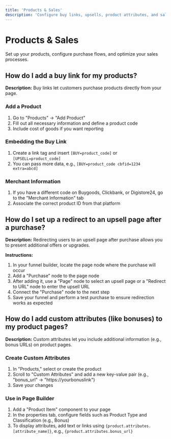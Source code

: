 ```yaml
---
title: 'Products & Sales'
description: 'Configure buy links, upsells, product attributes, and sales processes'
---
```


# Products & Sales

Set up your products, configure purchase flows, and optimize your sales processes.

## How do I add a buy link for my products?

**Description:** Buy links let customers purchase products directly from your page.

### Add a Product
1. Go to "Products" → "Add Product"
2. Fill out all necessary information and define a product code
3. Include cost of goods if you want reporting

### Embedding the Buy Link
1. Create a link tag and insert `[BUY=product_code]` or `[UPSELL=product_code]`
2. You can pass more data, e.g., `[BUY=product_code cbfid=1234 extra=abcd]`

### Merchant Information
1. If you have a different code on Buygoods, Clickbank, or Digistore24, go to the "Merchant Information" tab
2. Associate the correct product ID from that platform

## How do I set up a redirect to an upsell page after a purchase?

**Description:** Redirecting users to an upsell page after purchase allows you to present additional offers or upgrades.

**Instructions:**
1. In your funnel builder, locate the page node where the purchase will occur
2. Add a "Purchase" node to the page node
3. After adding it, use a "Page" node to select an upsell page or a "Redirect to URL" node to enter the upsell URL
4. Connect the "Purchase" node to the next step
5. Save your funnel and perform a test purchase to ensure redirection works as expected

## How do I add custom attributes (like bonuses) to my product pages?

**Description:** Custom attributes let you include additional information (e.g., bonus URLs) on product pages.

### Create Custom Attributes
1. In "Products," select or create the product
2. Scroll to "Custom Attributes" and add a new key-value pair (e.g., "bonus_url" → "https://yourbonuslink")
3. Save your changes

### Use in Page Builder
1. Add a "Product Item" component to your page
2. In the properties tab, configure fields such as Product Type and Classification (e.g., Bonus)
3. To display attributes, add text or links using `{product.attributes.[attribute_name]}`, e.g., `{product.attributes.bonus_url}` 